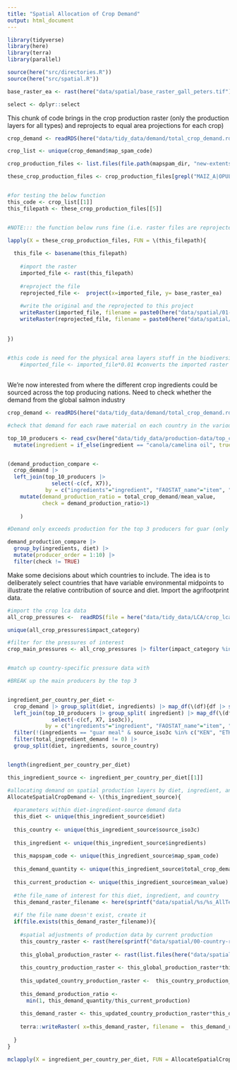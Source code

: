 ```yaml
---
title: "Spatial Allocation of Crop Demand"
output: html_document
---
```


```r
library(tidyverse)
library(here)
library(terra)
library(parallel)

source(here("src/directories.R"))
source(here("src/spatial.R"))

base_raster_ea <- rast(here("data/spatial/base_raster_gall_peters.tif"))

select <- dplyr::select
```

This chunk of code brings in the crop production raster (only the production layers for all types) and reprojects to equal area projections for each crop)
```r

crop_demand <- readRDS(here("data/tidy_data/demand/total_crop_demand.rds"))

crop_list <- unique(crop_demand$map_spam_code)

crop_production_files <- list.files(file.path(mapspam_dir, "new-extents"), full.names = TRUE)[grep(pattern = "_P_", list.files(file.path(mapspam_dir, "new-extents"), full.names = TRUE))] 

these_crop_production_files <- crop_production_files[grepl("MAIZ_A|OPUL_A|WHEA_A|RAPE_A|OOIL_A|SOYB_A|SUNF_A", crop_production_files)]


#for testing the below function
this_code <- crop_list[[1]]
this_filepath <- these_crop_production_files[[5]]


#NOTE::: the function below runs fine (i.e. raster files are reprojected and produced) but introducing terra spat rasters instead of raster::rasters created an error "Error in x@ptr$nrow() : external pointer is not valid" when printing the raster. Still searching for solutions. It is to do with parallelisng SpatRaster see - https://github.com/rspatial/terra/issues/166 . So have switched to lapply to make sure code runs.

lapply(X = these_crop_production_files, FUN = \(this_filepath){
  
  this_file <- basename(this_filepath)
      
    #import the raster
    imported_file <- rast(this_filepath)
    
    #reproject the file
    reprojected_file <-  project(x=imported_file, y= base_raster_ea)
    
    #write the original and the reprojected to this project
    writeRaster(imported_file, filename = paste0(here("data/spatial/01-crop-layers-raw/"), this_file), overwrite = TRUE)
    writeRaster(reprojected_file, filename = paste0(here("data/spatial/02-crop-layers-reprojected/"), this_file), overwrite=TRUE)
  
  
})
  

#this code is need for the physical area layers stuff in the biodiversity paper so leaving in for now. 
    #imported_file <- imported_file*0.01 #converts the imported raster to km2 from ha 
    

```

We're now interested from where the different crop ingredients could be sourced across the top producing nations. Need to check whether the demand from the global salmon industry

```r
crop_demand <- readRDS(here("data/tidy_data/demand/total_crop_demand.rds"))

#check that demand for each rawe material on each country in the various diets does not outsrtip national production (if so we need to adjust AllocateSpatialCropDemand function to be more defensive).

top_10_producers <- read_csv(here("data/tidy_data/production-data/top_crop_producers_conversions.csv")) |> 
  mutate(ingredient = if_else(ingredient == "canola/camelina oil", true = "canola_camelina oil", false = ingredient))


(demand_production_compare <- 
  crop_demand |> 
  left_join(top_10_producers |> 
              select(-c(cf, X7)), 
            by = c("ingredients"="ingredient", "FAOSTAT_name"="item", "source_country" = "area")) |> 
    mutate(demand_production_ratio = total_crop_demand/mean_value,
           check = demand_production_ratio>1)
    
    )

#Demand only exceeds production for the top 3 producers for guar (only India can support this demand from global salmon. But this isn't bad given we only have footprint information for India)

demand_production_compare |> 
  group_by(ingredients, diet) |> 
  mutate(producer_order = 1:10) |> 
  filter(check != TRUE)
```

Make some decisions about which countries to include. The idea is to deliberately select countries that have variable environmental midpoints to illustrate the relative contribution of source and diet. Import the agrifootprint data.

```r
#import the crop lca data
all_crop_pressures <-  readRDS(file = here("data/tidy_data/LCA/crop_lca.rds"))

unique(all_crop_pressures$impact_category)

#filter for the pressures of interest
crop_main_pressures <- all_crop_pressures |> filter(impact_category %in% c("Global warming", "Water use", "Eutrophication, freshwater", "Eutrophication, marine", "Land use"))


#match up country-specific pressure data with


```




```r
#BREAK up the main producers by the top 3


ingredient_per_country_per_diet <- 
  crop_demand |> group_split(diet, ingredients) |> map_df(\(df){df |> slice(1:3)}) |> 
  left_join(top_10_producers |> group_split( ingredient) |> map_df(\(df){df |> slice(1:3)}) |> 
              select(-c(cf, X7, iso3c)), 
            by = c("ingredients"="ingredient", "FAOSTAT_name"="item", "source_country" = "area")) |> 
  filter(!(ingredients == "guar meal" & source_iso3c %in% c("KEN", "ETH"))) |> #filter guar by only including INdia
  filter(total_ingredient_demand != 0) |> 
  group_split(diet, ingredients, source_country)


length(ingredient_per_country_per_diet)

this_ingredient_source <- ingredient_per_country_per_diet[[1]]

#allocating demand on spatial production layers by diet, ingredient, and source country
AllocateSpatialCropDemand <- \(this_ingredient_source){
  
  #parameters within diet-ingredient-source demand data
  this_diet <- unique(this_ingredient_source$diet)
  
  this_country <- unique(this_ingredient_source$source_iso3c)
  
  this_ingredient <- unique(this_ingredient_source$ingredients)
  
  this_mapspam_code <- unique(this_ingredient_source$map_spam_code)
  
  this_demand_quantity <- unique(this_ingredient_source$total_crop_demand)
  
  this_current_production <- unique(this_ingredient_source$mean_value)
  
  #the file_name of interest for this diet, ingredient, and country
  this_demand_raster_filename <- here(sprintf("data/spatial/%s/%s_AllTech_%s.tif", this_diet, this_ingredient, this_country))
  
  #if the file name doesn't exist, create it
  if(file.exists(this_demand_raster_filename)){
    
    #spatial adjustments of production data by current production
    this_country_raster <- rast(here(sprintf("data/spatial/00-country-rasters/%s.tif", this_country)))
    
    this_global_production_raster <- rast(list.files(here("data/spatial/02-crop-layers-reprojected"), pattern = sprintf("_P_%s_A", toupper(this_mapspam_code)), full.names = TRUE))
    
    this_country_production_raster <- this_global_production_raster*this_country_raster
    
    this_updated_country_production_raster <-  this_country_production_raster* this_current_production/sum(terra::values(this_country_production_raster), na.rm=TRUE)
    
    this_demand_production_ratio <-
      min(1, this_demand_quantity/this_current_production)
  
    this_demand_raster <- this_updated_country_production_raster*this_demand_production_ratio
      
    terra::writeRaster( x=this_demand_raster, filename =  this_demand_raster_filename, overwrite=TRUE)
    
  }
}

mclapply(X = ingredient_per_country_per_diet, FUN = AllocateSpatialCropDemand, mc.cores = detectCores()-2)




```

